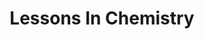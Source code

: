 ---
title: Lessons In Chemistry
authors: [Bonnie Garmus]
readingType: book
start: "2023-06-18"
end: "2023-06-28"
status: completed
---